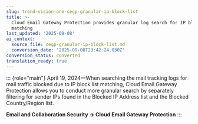 ```yaml
---
slug: trend-vision-one-cegp-granular-ip-block-list
title: >-
  Cloud Email Gateway Protection provides granular log search for IP block list
  matching
last_updated: '2025-09-08'
ai_context:
  source_file: cegp-granular-ip-block-list.md
  conversion_date: '2025-09-08T23:42:24.030Z'
conversion_status: converted
translation_ready: true
---
```


::: {role="main"}
April 19, 2024—When searching the mail tracking logs for mail traffic blocked due to IP block list matching, Cloud Email Gateway Protection allows you to conduct more granular search by separately filtering for sender IPs found in the Blocked IP Address list and the Blocked Country/Region list.

**Email and Collaboration Security → Cloud Email Gateway Protection**
:::
